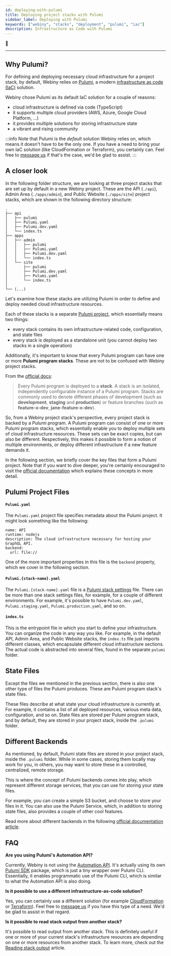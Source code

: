 ```yaml
---
id: deploying-with-pulumi
title: Deploying project stacks with Pulumi
sidebar_label: Deploying with Pulumi
keywords: ["webiny", "stacks", "deployment", "pulumi", "iac"]
description: Infrastructure as Code with Pulumi
---
```



🧶

---

## Why Pulumi?

For defining and deploying necessary cloud infrastructure for a project stack, by default, Webiny relies on [Pulumi](https://www.pulumi.com/), a modern [infrastructure as code (IaC)](https://docs.aws.amazon.com/whitepapers/latest/introduction-devops-aws/infrastructure-as-code.html) solution.

Webiny chose Pulumi as its default IaC solution for a couple of reasons:

- cloud infrastructure is defined via code (TypeScript)
- it supports multiple cloud providers (AWS, Azure, Google Cloud Platform, ...)
- it provides multiple solutions for storing infrastructure state
- a vibrant and rising community

:::info
Note that Pulumi is the _default_ solution Webiny relies on, which means it doesn't have to be the only one. If you have a need to bring your own IaC solution (like CloudFormation or Terraform), you certainly can. Feel free to [message us](https://www.webiny.com/slack) if that's the case, we'd be glad to assist.
:::

## A closer look

In the following folder structure, we are looking at three project stacks that are set up by default in a new Webiny project. These are the API (`./api`), Admin Area (`./apps/admin`), and Public Website (`./apps/site`) project stacks, which are shown in the following directory structure:

```
.
├── api
│   ├── pulumi
│   ├── Pulumi.yaml
│   ├── Pulumi.dev.yaml
│   └── index.ts
├── apps
│   ├── admin
│   │   ├── pulumi
│   │   ├── Pulumi.yaml
│   │   ├── Pulumi.dev.yaml
│   │   └── index.ts
│   └── site
│       ├── pulumi
│       ├── Pulumi.dev.yaml
│       ├── Pulumi.yaml
│       └── index.ts
│  
└── (...)
```

Let's examine how these stacks are utilizing Pulumi in order to define and deploy needed cloud infrastructure resources.

Each of these stacks is a separate [Pulumi project](https://www.pulumi.com/docs/intro/concepts/project/#projects), which essentially means two things:
- every stack contains its own infrastructure-related code, configuration, and state files
- every stack is deployed as a standalone unit (you cannot deploy two stacks in a single operation)

Additionally, it's important to know that every Pulumi program can have one or more **Pulumi program stacks**. These are not to be confused with Webiny project stacks.

From the [official docs](asd):

> Every Pulumi program is deployed to a **stack**. A stack is an isolated, independently configurable instance of a Pulumi program. Stacks are commonly used to denote different phases of development (such as **development**, **staging** and **production**) or feature branches (such as **feature-x-dev**, **jane-feature-x-dev**).

So, from a Webiny project stack's perspective, every project stack is backed by a Pulumi program. A Pulumi program can consist of one or more Pulumi program stacks, which essentially enable you to deploy multiple sets of cloud infrastructure resources. These sets can be exact copies, but can also be different. Respectively, this makes it possible to form a notion of multiple environments, or deploy different infrastructure if a new feature demands it.

In the following section, we briefly cover the key files that form a Pulumi project. Note that if you want to dive deeper, you're certainly encouraged to visit the [official documentation](https://www.pulumi.com/docs/intro/concepts/) which explains these concepts in more detail.

## Pulumi Project Files

#### `Pulumi.yaml`
The `Pulumi.yaml` project file specifies metadata about the Pulumi project. It might look something like the following:
```
name: API
runtime: nodejs
description: The cloud infrastructure necessary for hosting your GraphQL API.
backend:
  url: file://
```

One of the more important properties in this file is the `backend` property, which we cover in the following section.

#### `Pulumi.{stack-name}.yaml`
The `Pulumi.{stack-name}.yaml` file is a [Pulumi stack settings](https://www.pulumi.com/docs/intro/concepts/project/#stack-settings-file) file. There can be more than one stack settings files, for example, for a couple of different environments. For example, it's possible to have `Pulumi.dev.yaml`, `Pulumi.staging.yaml`, `Pulumi.production.yaml`, and so on.

#### `index.ts`
This is the entrypoint file in which you start to define your infrastructure. You can organize the code in any way you like. For example, in the default API, Admin Area, and Public Website stacks, the `index.ts` file just imports different classes, which encapsulate different cloud infrastructure sections. The actual code is abstracted into several files, found in the separate `pulumi` folder.

## State Files
Except the files we mentioned in the previous section, there is also one other type of files the Pulumi produces. These are Pulumi program stack's state files.

These files describe at what state your cloud infrastructure is currently at. For example, it contains a list of all deployed resources, various meta data, configuration, and so on. State files are stored per Pulumi program stack, and by default, they are stored in your project stack, inside the `.pulumi` folder.

## Different Backends
As mentioned, by default, Pulumi state files are stored in your project stack, inside the `.pulumi` folder. While in some cases, storing them locally may work for you, in others, you may want to store these in a controlled, centralized, remote storage.

This is where the concept of Pulumi backends comes into play, which represent different storage services, that you can use for storing your state files.

For example, you can create a simple S3 bucket, and choose to store your files in it. You can also use the Pulumi Service, which, in addition to storing state files, also provides a couple of other cool features.

Read more about different backends in the following [official documentation article](https://www.pulumi.com/docs/intro/concepts/state/).

## FAQ

**Are you using Pulumi's Automation API?**

Currently, Webiny is not using the [Automation API](https://www.pulumi.com/blog/automation-api-workflow/). It's actually using its own [Pulumi SDK](https://github.com/webiny/webiny-js/tree/v5/packages/pulumi-sdk) package, which is just a tiny wrapper over Pulumi CLI. Essentially, it enables programmatic use of the Pulumi CLI, which is similar to what the Automation API is also doing.

**Is it possible to use a different infrastructure-as-code solution?**

Yes, you can certainly use a different solution (for example [CloudFormation](https://aws.amazon.com/cloudformation/) or [Terraform](https://www.terraform.io/)). Feel free to [message us](https://www.webiny.com/slack) if you have this type of a need. We'd be glad to assist in that regard.

**Is it possible to read stack output from another stack?**

It's possible to read output from another stack. This is definitely useful if one or more of your current stack's infrastructure resources are depending on one or more resources from another stack. To learn more, check out the [Reading stack output](#) article.
